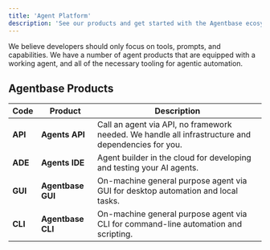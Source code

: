 ```yaml
---
title: 'Agent Platform'
description: 'See our products and get started with the Agentbase ecosystem.'
---
```


We believe developers should only focus on tools, prompts, and capabilities. We have a number of agent products that are equipped with a working agent, and all of the necessary tooling for agentic automation.

## Agentbase Products

| Code | Product | Description |
|------|---------|-------------|
| **API** | **Agents API** | Call an agent via API, no framework needed. We handle all infrastructure and dependencies for you. |
| **ADE** | **Agents IDE** | Agent builder in the cloud for developing and testing your AI agents. |
| **GUI** | **Agentbase GUI** | On-machine general purpose agent via GUI for desktop automation and local tasks. |
| **CLI** | **Agentbase CLI** | On-machine general purpose agent via CLI for command-line automation and scripting. |
